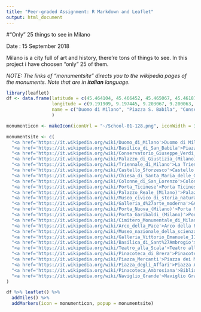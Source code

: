 ```yaml
---
title: "Peer-graded Assignment: R Markdown and Leaflet"
output: html_document
---
```

#"Only" 25 things to see in Milano

Date : 15 September 2018

Milano is a city full of art and history, there're tons of things to see. In this project i have choosen "only" 25 of them. 

*NOTE: The links of "monumentsite" directs you to the wikipedia pages of the monuments. Note that are in **italian** language.*

```r
library(leaflet)
df <- data.frame(latitude = c(45.464104, 45.466452, 45.465067, 45.461876, 45.47226, 45.470484, 45.46597, 45.458264, 45.452484, 45.463141, 45.472802, 45.472621, 45.479904, 45.480776, 45.487366, 45.475781, 45.461816, 45.46585, 45.462358, 45.467415, 45.471959, 45.464585, 45.464751, 45.463487, 45.451536), 
                 longitude = c(9.191909, 9.197445, 9.203067, 9.200063, 9.173584, 9.179292, 9.170923, 9.181008, 9.18015, 9.191179, 9.202337, 9.200106, 9.192595, 9.186974, 9.177747, 9.172382, 9.170151, 9.189892, 9.175601, 9.189548, 9.18781, 9.187725, 9.183283, 9.185772, 9.173648),
                 name = c("Duomo di Milano", "Piazza S. Babila", "Conservatorio di musica 'Giuseppe Verdi'", "Tribunale di Milano", "La Triennale di Milano", "Castello Sforzesco", "Santa Maria delle Grazie", "Colonne di San Lorenzo", "Porta Ticinese", "Palazzo Reale", "Museo Civico di Storia Naturale di Milano", "GAM", "Porta Nuova", "Porta Garibaldi", "Cimitero Monumentale", "Arco della Pace", "Museo Nazionale della Scienza e della Tecnologia Leonardo da Vinci", "Galleria Vittorio Emanuele II", "Basilica di Sant'Ambrogio", "Teatro alla Scala", "Pinacoteca di Brera", "Piazza dei Mercanti", "Piazza Affari", "Biblioteca Pinacoteca Accademia Ambrosiana", "Naviglio Grande")
                 )

monumenticon <- makeIcon(iconUrl = "~/School-01-128.png", iconWidth = 31*215/230, iconHeight = 31, iconAnchorX = 31*215/230/2, iconAnchorY = 16)

monumentsite <- c(
  "<a href='https://it.wikipedia.org/wiki/Duomo_di_Milano'>Duomo di Milano</a>",
  "<a href='https://it.wikipedia.org/wiki/Basilica_di_San_Babila'>Piazza S. Babila</a>",
  "<a href='https://it.wikipedia.org/wiki/Conservatorio_Giuseppe_Verdi_(Milano)'>Conservatorio di musica 'Giuseppe Verdi'</a>",
  "<a href='https://it.wikipedia.org/wiki/Palazzo_di_Giustizia_(Milano)'>Tribunale di Milano</a>",
  "<a href='https://it.wikipedia.org/wiki/Triennale_di_Milano'>La Triennale di Milano</a>",
  "<a href='https://it.wikipedia.org/wiki/Castello_Sforzesco'>Castello Sforzesco</a>",
  "<a href='https://it.wikipedia.org/wiki/Chiesa_di_Santa_Maria_delle_Grazie_(Milano)'>Santa Maria delle Grazie</a>",
  "<a href='https://it.wikipedia.org/wiki/Colonne_di_San_Lorenzo'>Colonne di San Lorenzo</a>",
  "<a href='https://it.wikipedia.org/wiki/Porta_Ticinese'>Porta Ticinese</a>",
  "<a href='https://it.wikipedia.org/wiki/Palazzo_Reale_(Milano)'>Palazzo Reale</a>",
  "<a href='https://it.wikipedia.org/wiki/Museo_civico_di_storia_naturale_di_Milano'>Museo Civico di Storia Naturale di Milano</a>",
  "<a href='https://it.wikipedia.org/wiki/Galleria_d%27arte_moderna'>GAM</a>",
  "<a href='https://it.wikipedia.org/wiki/Porta_Nuova_(Milano)'>Porta Nuova</a>",
  "<a href='https://it.wikipedia.org/wiki/Porta_Garibaldi_(Milano)'>Porta Garibaldi</a>",
  "<a href='https://it.wikipedia.org/wiki/Cimitero_Monumentale_di_Milano'>Cimitero Monumentale</a>",
  "<a href='https://it.wikipedia.org/wiki/Arco_della_Pace'>Arco della Pace</a>",
  "<a href='https://it.wikipedia.org/wiki/Museo_nazionale_della_scienza_e_della_tecnologia_Leonardo_da_Vinci'>Museo Nazionale della Scienza e della Tecnologia Leonardo da Vinci</a>",
  "<a href='https://it.wikipedia.org/wiki/Galleria_Vittorio_Emanuele_II'>Galleria Vittorio Emanuele II</a>",
  "<a href='https://it.wikipedia.org/wiki/Basilica_di_Sant%27Ambrogio'>Basilica di Sant'Ambrogio</a>",
  "<a href='https://it.wikipedia.org/wiki/Teatro_alla_Scala'>Teatro alla Scala</a>",
  "<a href='https://it.wikipedia.org/wiki/Pinacoteca_di_Brera'>Pinacoteca di Brera</a>",
  "<a href='https://it.wikipedia.org/wiki/Piazza_Mercanti'>Piazza dei Mercanti</a>",
  "<a href='https://it.wikipedia.org/wiki/Piazza_degli_Affari'>Piazza Affari</a>",
  "<a href='https://it.wikipedia.org/wiki/Pinacoteca_Ambrosiana'>Biblioteca Pinacoteca Accademia Ambrosiana</a>",
  "<a href='https://it.wikipedia.org/wiki/Naviglio_Grande'>Naviglio Grande</a>"
)

df %>% leaflet() %>% 
  addTiles() %>% 
  addMarkers(icon = monumenticon, popup = monumentsite)


```

